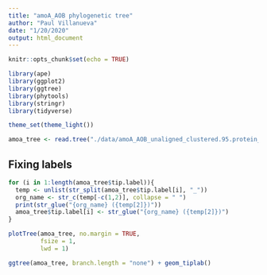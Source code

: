 ```yaml
---
title: "amoA_AOB phylogenetic tree"
author: "Paul Villanueva"
date: "1/20/2020"
output: html_document
---
```


```r
knitr::opts_chunk$set(echo = TRUE)

library(ape)
library(ggplot2)
library(ggtree)
library(phytools)
library(stringr)
library(tidyverse)

theme_set(theme_light())
```

```r
amoa_tree <- read.tree("./data/amoA_AOB_unaligned_clustered.95.protein_seqs.prepped_headers.fa.tree")
```

## Fixing labels

```r
for (i in 1:length(amoa_tree$tip.label)){
  temp <- unlist(str_split(amoa_tree$tip.label[i], "_"))
  org_name <- str_c(temp[-c(1,2)], collapse = " ")
  print(str_glue("{org_name} ({temp[2]})"))
  amoa_tree$tip.label[i] <- str_glue("{org_name} ({temp[2]})")
}
```

```r
plotTree(amoa_tree, no.margin = TRUE,
         fsize = 1,
         lwd = 1) 
```

```r
ggtree(amoa_tree, branch.length = "none") + geom_tiplab()
```



